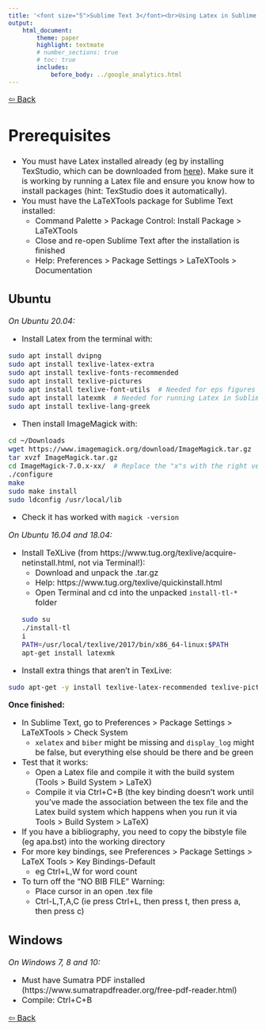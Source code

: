 ```yaml
---
title: '<font size="5">Sublime Text 3</font><br>Using Latex in Sublime Text'
output:
    html_document:
        theme: paper
        highlight: textmate
        # number_sections: true
        # toc: true
        includes:
            before_body: ../google_analytics.html
---
```


<font size="3">

[⇦ Back](../sublime_text.html)

Prerequisites {.tabset}
=============
- You must have Latex installed already (eg by installing TexStudio, which can be downloaded from [here](https://www.texstudio.org/)). Make sure it is working by running a Latex file and ensure you know how to install packages (hint: TexStudio does it automatically).
- You must have the LaTeXTools package for Sublime Text installed:
    - Command Palette > Package Control: Install Package > LaTeXTools
    - Close and re-open Sublime Text after the installation is finished
    - Help: Preferences > Package Settings > LaTeXTools > Documentation

Ubuntu
------

*On Ubuntu 20.04:*

- Install Latex from the terminal with:

```bash
sudo apt install dvipng
sudo apt install texlive-latex-extra
sudo apt install texlive-fonts-recommended
sudo apt install texlive-pictures
sudo apt install texlive-font-utils  # Needed for eps figures to work
sudo apt install latexmk  # Needed for running Latex in Sublime Text
sudo apt install texlive-lang-greek
```

- Then install ImageMagick with:

```bash
cd ~/Downloads
wget https://www.imagemagick.org/download/ImageMagick.tar.gz
tar xvzf ImageMagick.tar.gz
cd ImageMagick-7.0.x-xx/  # Replace the "x"s with the right version numbers
./configure
make
sudo make install
sudo ldconfig /usr/local/lib
```

- Check it has worked with `magick -version`

*On Ubuntu 16.04 and 18.04:*

- Install TeXLive (from https://www.tug.org/texlive/acquire-netinstall.html, not via Terminal!):
    + Download and unpack the .tar.gz
    + Help: https://www.tug.org/texlive/quickinstall.html
    + Open Terminal and cd into the unpacked `install-tl-*` folder
    ```bash
    sudo su
    ./install-tl
    i
    PATH=/usr/local/texlive/2017/bin/x86_64-linux:$PATH
    apt-get install latexmk
    ```
- Install extra things that aren't in TexLive:
```bash
sudo apt-get -y install texlive-latex-recommended texlive-pictures texlive-latex-extra
```

**Once finished:**

- In Sublime Text, go to Preferences > Package Settings > LaTeXTools > Check System
    - `xelatex` and `biber` might be missing and `display_log` might be false, but everything else should be there and be green
- Test that it works:
    - Open a Latex file and compile it with the build system (Tools > Build System > LaTeX)
    - Compile it via Ctrl+C+B (the key binding doesn't work until you've made the association between the tex file and the Latex build system which happens when you run it via Tools > Build System > LaTeX)
- If you have a bibliography, you need to copy the bibstyle file (eg apa.bst) into the working directory
- For more key bindings, see Preferences > Package Settings > LaTeX Tools > Key Bindings-Default
    - eg Ctrl+L,W for word count
- To turn off the "NO BIB FILE" Warning:
    - Place cursor in an open .tex file
    - Ctrl-L,T,A,C (ie press Ctrl+L, then press t, then press a, then press c)

Windows
-------
*On Windows 7, 8 and 10:*

- Must have Sumatra PDF installed (https://www.sumatrapdfreader.org/free-pdf-reader.html)
- Compile: Ctrl+C+B

[⇦ Back](../sublime_text.html)

</font>
